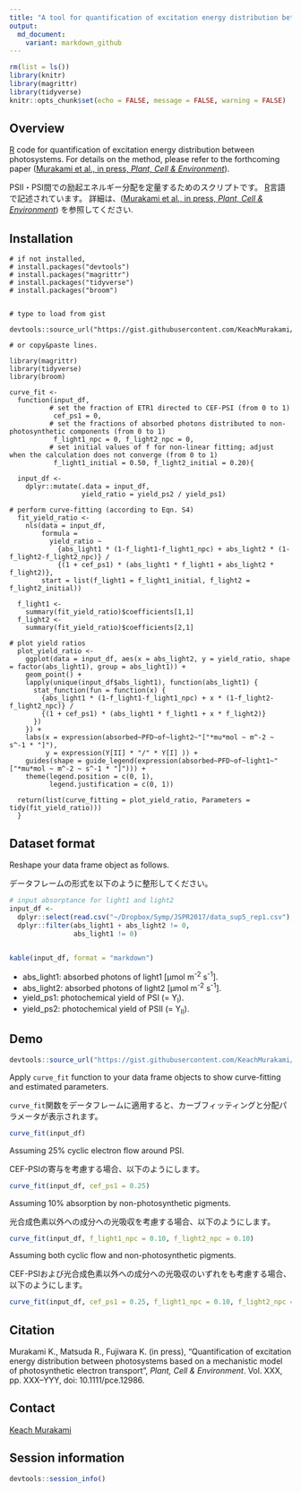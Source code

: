 ```yaml
---
title: "A tool for quantification of excitation energy distribution between photosystem I and II"
output:
  md_document:
    variant: markdown_github
---
```


```r
rm(list = ls())
library(knitr)
library(magrittr)
library(tidyverse)
knitr::opts_chunk$set(echo = FALSE, message = FALSE, warning = FALSE)
```
  
## Overview

[R](https://www.r-project.org/) code for quantification of excitation energy distribution between photosystems.
For details on the method, please refer to the forthcoming paper ([Murakami et al., in press, *Plant, Cell & Environment*](https://doi.org/10.1111/pce.12986)).

PSII・PSI間での励起エネルギー分配を定量するためのスクリプトです。
[R](https://www.r-project.org/)言語で記述されています。
詳細は、([Murakami et al., in press, *Plant, Cell & Environment*](https://doi.org/10.1111/pce.12986)) を参照してください.


## Installation

```
# if not installed,
# install.packages("devtools")
# install.packages("magrittr")
# install.packages("tidyverse")
# install.packages("broom")


# type to load from gist

devtools::source_url("https://gist.githubusercontent.com/KeachMurakami/eaa38a1ff0dd5d0369a6c0ca53e68326/raw/e249772e98a0977a07d93371d13579b52bab055f/excitation_energy_distribution")

# or copy&paste lines.

library(magrittr)
library(tidyverse)
library(broom)

curve_fit <- 
  function(input_df,
          # set the fraction of ETR1 directed to CEF-PSI (from 0 to 1)
           cef_ps1 = 0,
          # set the fractions of absorbed photons distributed to non-photosynthetic components (from 0 to 1)
           f_light1_npc = 0, f_light2_npc = 0,
          # set initial values of f for non-linear fitting; adjust when the calculation does not converge (from 0 to 1)
           f_light1_initial = 0.50, f_light2_initial = 0.20){ 
    
  input_df <-
    dplyr::mutate(.data = input_df,
                  yield_ratio = yield_ps2 / yield_ps1)

# perform curve-fitting (according to Eqn. S4)
  fit_yield_ratio <-
    nls(data = input_df,
        formula =
          yield_ratio ~ 
            {abs_light1 * (1-f_light1-f_light1_npc) + abs_light2 * (1-f_light2-f_light2_npc)} / 
            {(1 + cef_ps1) * (abs_light1 * f_light1 + abs_light2 * f_light2)},
        start = list(f_light1 = f_light1_initial, f_light2 = f_light2_initial))

  f_light1 <-
    summary(fit_yield_ratio)$coefficients[1,1]
  f_light2 <-
    summary(fit_yield_ratio)$coefficients[2,1]
  
# plot yield ratios
  plot_yield_ratio <-
    ggplot(data = input_df, aes(x = abs_light2, y = yield_ratio, shape = factor(abs_light1), group = abs_light1)) +
    geom_point() +
    lapply(unique(input_df$abs_light1), function(abs_light1) {
      stat_function(fun = function(x) {
        {abs_light1 * (1-f_light1-f_light1_npc) + x * (1-f_light2-f_light2_npc)} / 
        {(1 + cef_ps1) * (abs_light1 * f_light1 + x * f_light2)}
      })
    }) +
    labs(x = expression(absorbed~PFD~of~light2~"["*mu*mol ~ m^-2 ~ s^-1 * "]"),
         y = expression(Y[II] * "/" * Y[I] )) +
    guides(shape = guide_legend(expression(absorbed~PFD~of~light1~"["*mu*mol ~ m^-2 ~ s^-1 * "]"))) +
    theme(legend.position = c(0, 1),
          legend.justification = c(0, 1))
  
  return(list(curve_fitting = plot_yield_ratio, Parameters = tidy(fit_yield_ratio)))
  }
```


## Dataset format

Reshape your data frame object as follows.

データフレームの形式を以下のように整形してください。

```r
# input absorptance for light1 and light2
input_df <-
  dplyr::select(read.csv("~/Dropbox/Symp/JSPR2017/data_sup5_rep1.csv"), -X) %>%
  dplyr::filter(abs_light1 + abs_light2 != 0,
                abs_light1 != 0)
  

kable(input_df, format = "markdown")
```

- abs_light1: absorbed photons of light1 [µmol m^-2^ s^-1^].
- abs_light2: absorbed photons of light2 [µmol m^-2^ s^-1^].
- yield_ps1: photochemical yield of PSI (= Y~I~).
- yield_ps2: photochemical yield of PSII (= Y~II~).


## Demo

```r
devtools::source_url("https://gist.githubusercontent.com/KeachMurakami/eaa38a1ff0dd5d0369a6c0ca53e68326/raw/e249772e98a0977a07d93371d13579b52bab055f/excitation_energy_distribution")
```

Apply `curve_fit` function to your data frame objects to show curve-fitting and estimated parameters.

`curve_fit`関数をデータフレームに適用すると、カーブフィッティングと分配パラメータが表示されます。

```r
curve_fit(input_df)
```

Assuming 25% cyclic electron flow around PSI.

CEF-PSIの寄与を考慮する場合、以下のようにします。

```r
curve_fit(input_df, cef_ps1 = 0.25)
```

Assuming 10% absorption by non-photosynthetic pigments.

光合成色素以外への成分への光吸収を考慮する場合、以下のようにします。

```r
curve_fit(input_df, f_light1_npc = 0.10, f_light2_npc = 0.10)
```

Assuming both cyclic flow and non-photosynthetic pigments.

CEF-PSIおよび光合成色素以外への成分への光吸収のいずれをも考慮する場合、以下のようにします。

```r
curve_fit(input_df, cef_ps1 = 0.25, f_light1_npc = 0.10, f_light2_npc = 0.10)
```


## Citation

Murakami K., Matsuda R., Fujiwara K. (in press), “Quantification of excitation energy distribution between photosystems based on a mechanistic model of photosynthetic electron transport”, *Plant, Cell & Environment*. Vol. XXX, pp. XXX--YYY, doi: 10.1111/pce.12986.


## Contact

[Keach Murakami](https://keachmurakami.github.io/about/)


## Session information

```r
devtools::session_info()
```